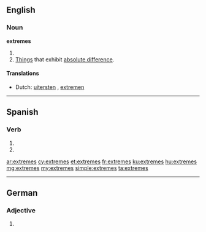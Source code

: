==English==

===Noun===
'''extremes'''

# {{plural of|extreme}}
# [[things|Things]] that exhibit [[absolute difference]].

====Translations====
{{trans-top|things that exhibit absolute difference}}
* Dutch: [[uitersten]] {{n|p}}, [[extremen]] {{n|p}}
{{trans-mid}}
{{trans-bottom}}

----

==Spanish==

===Verb===
{{es-verb-form|extremar}}

# {{es-verb form of|ending=ar|mood=imperative|sense=negative|pers=2|formal=no|number=singular|extremar}}
# {{es-verb form of|ending=ar|mood=subjunctive|tense=present|pers=2|formal=no|number=singular|extremar}}

[[ar:extremes]]
[[cy:extremes]]
[[et:extremes]]
[[fr:extremes]]
[[ku:extremes]]
[[hu:extremes]]
[[mg:extremes]]
[[my:extremes]]
[[simple:extremes]]
[[ta:extremes]]

----
==German==

===Adjective===
{{head|de|adjective form}}

# {{inflected form of|extrem|lang=de}}
{{rfc-auto}}
